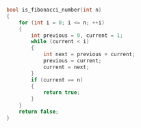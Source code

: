 ```cpp title="play_game.cpp"
bool is_fibonacci_number(int n)
{
    for (int i = 0; i <= n; ++i)
    {
        int previous = 0, current = 1;
        while (current < i)
        {
            int next = previous + current;
            previous = current;
            current = next;
        }
        if (current == n)
        {
            return true;
        }
    }
    return false;
}
```
